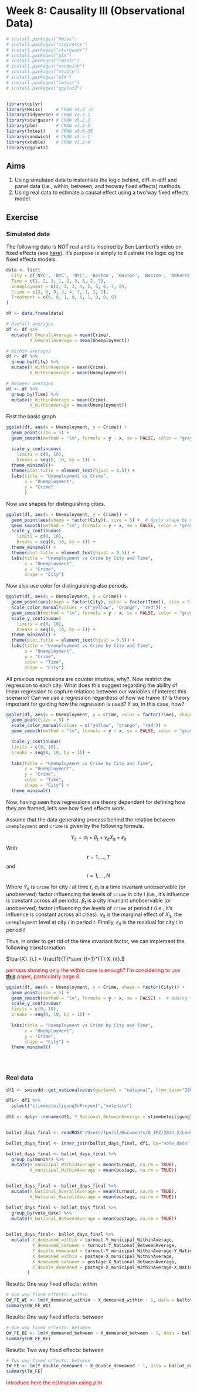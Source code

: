 # Week 8: Causality III (Observational Data)


```r
# install.packages("Hmisc")
# install.packages("tidyverse")
# install.packages("stargazer")
# install.packages("plm")
# install.packages("lmtest")
# install.packages("sandwich")
# install.packages("xtable")
# install.packages("plm")
# install.packages("lmtest")
# install.packages("ggplot2")


library(dplyr)
library(Hmisc)     # CRAN v4.4`-2
library(tidyverse) # CRAN v1.3.1
library(stargazer) # CRAN v5.2.2
library(plm)       # CRAN v2.2-3
library(lmtest)    # CRAN v0.9-38
library(sandwich)  # CRAN v2.5-1
library(xtable)    # CRAN v1.8-4
library(ggplot2)
```

## Aims
1. Using simulated data to instantiate the logic behind, diff-in-diff and panel data (i.e., within, between, and twoway fixed effects) methods.
2. Using real data to estimate a causal effect using a two'way fixed effects model.


## Exercise

### Simulated data

The following data is NOT real and is inspired by Ben Lambert's video on fixed effects (see [here](https://www.youtube.com/watch?v=1SchyQ77VFg)). It's purpose is simply to illustrate the logic og the fixed effects models.

```r
data <- list(
  City = c('NYC', 'NYC', 'NYC', 'Boston', 'Boston', 'Boston', 'Amherst', 'Amherst', 'Amherst'),
  Time = c(1, 2, 3, 1, 2, 3, 1, 2, 3),
  Unemployment = c(2, 3, 3, 4, 5, 5, 6, 7, 8),
  Crime = c(5, 6, 9, 3, 4, 7, 1, 2, 3),
  Treatment = c(0, 0, 1, 0, 0, 1, 0, 0, 0)
)

df <- data.frame(data)

# Overall averages
df <- df %>%
  mutate(Y_OverallAverage = mean(Crime),
         X_OverallAverage = mean(Unemployment))

# Within averages         
df <- df %>%
  group_by(City) %>%
  mutate(Y_WithinAverage = mean(Crime), 
         X_WithinAverage = mean(Unemployment))       

# Between averages
df <- df %>%
  group_by(Time) %>%
  mutate(Y_WithinAverage = mean(Crime), 
         X_WithinAverage = mean(Unemployment))

```

First the basic graph

```r
ggplot(df, aes(x = Unemployment, y = Crime)) +
  geom_point(size = 5) +
  geom_smooth(method = "lm", formula = y ~ x, se = FALSE, color = "gray") +  # Adding the regression line

  scale_y_continuous(
    limits = c(0, 10),
    breaks = seq(0, 10, by = 1)) +
  theme_minimal()+
  theme(plot.title = element_text(hjust = 0.5)) +
  labs(title = "Unemployment vs Crime",
       x = "Unemployment",
       y = "Crime"
       )
```

Now use shapes for distinguishing cities.
```r
ggplot(df, aes(x = Unemployment, y = Crime)) +
  geom_point(aes(shape = factor(City)), size = 5) +  # Apply shape by City only to points
  geom_smooth(method = "lm", formula = y ~ x, se = FALSE, color = "gray") +  # Regression line for all data
  scale_y_continuous(
    limits = c(0, 10),
    breaks = seq(0, 10, by = 1)) +
  theme_minimal() +
  theme(plot.title = element_text(hjust = 0.5)) +
  labs(title = "Unemployment vs Crime by City and Time",
       x = "Unemployment",
       y = "Crime",
       shape = "City")
```

Now also use color for distinguishing also periods.
```r
ggplot(df, aes(x = Unemployment, y = Crime)) +
  geom_point(aes(shape = factor(City), color = factor(Time)), size = 5) +  # Apply shape by City only to points
  scale_color_manual(values = c("yellow", "orange", "red")) +
  geom_smooth(method = "lm", formula = y ~ x, se = FALSE, color = "gray") +  # Regression line for all data
  scale_y_continuous(
    limits = c(0, 10),
    breaks = seq(0, 10, by = 1)) +
  theme_minimal() +
  theme(plot.title = element_text(hjust = 0.5)) +
  labs(title = "Unemployment vs Crime by City and Time",
       x = "Unemployment",
       y = "Crime",
       color = "Time",
       shape = "City")

```


All previous regressions are counter intuitive, why?. Now restrict the regression to each city. What does this suggest regarding the ability of linear regression to capture relations between our variables of interest this scenario? Can we use a regression regardless of how we frame it? Is theory important for guiding how the regression is used? If so, in this case, how?
```r
ggplot(df, aes(x = Unemployment, y = Crime, color = factor(Time), shape = factor(City))) +
  geom_point(size = 5) +
  scale_color_manual(values = c("yellow", "orange", "red")) +
  geom_smooth(method = "lm", formula = y ~ x, se = FALSE, color = "gray") +  # Adding the regression line

  scale_y_continuous(
  limits = c(0, 10),
  breaks = seq(0, 10, by = 1)) +
  
  labs(title = "Unemployment vs Crime by City and Time",
       x = "Unemployment",
       y = "Crime",
       color = "Time",
       shape = "City") +
  theme_minimal()

```

Now, having seen how regressions are theory dependent for defining how they are framed, let's see how fixed effects work.

Assume that the data generating process behind the relation between `unemployment` and `crime` is given by the following formula.

$$Y_{it}=\alpha_{i}+\beta_{t}+\gamma_{it}X_{it}+\epsilon_{it}$$
With $$t=1, ..., T$$
and 
$$i=1, ..., N$$

Where $Y_{it}$ is `crime` for city $i$ at time $t$, $\alpha_{i}$ is a time invariant unobservable (or unobserved) factor influencing the levels of `crime` in city $i$ (i.e., it's influence is constant across all periods). $\beta_{t}$ is a city invariant unobservable (or unobserved) factor influencing the levels of `crime` at period $t$  (i.e., it's influence is constant across all cities). $\gamma_{it}$ is the marginal effect of $X_{it}$, the `unemployment` level at city $i$ in period $t$. Finally, $\epsilon_{it}$ is the residual for city $i$ in period $t$

Thus, in order to get rid of the time invariant factor, we can implement the following transformation.

$\bar{X}_{i.} = \frac{1}{T}*sum_{t=1}^{T} X_{it}.$


<span style="color:red">perhaps showing only the within case is enough? I'm considering to use **[this](https://economics.princeton.edu/wp-content/uploads/2021/08/two_way_mundlak-Wooldridge.pdf)** paper, particularly page 8.</span>

```r
ggplot(df, aes(x = Unemployment, y = Crime, shape = factor(City))) +
  geom_point(size = 5) +
  geom_smooth(method = "lm", formula = y ~ x, se = FALSE) +  # Adding the regression line
  scale_y_continuous(
  limits = c(0, 10),
  breaks = seq(0, 10, by = 1)) +
  
  labs(title = "Unemployment vs Crime by City and Time",
       x = "Unemployment",
       y = "Crime",
       shape = "City") +
  theme_minimal()
```

```r
```

```r
```

```r
```






  
         

### Real data


```r
df1 <- swissdd::get_nationalvotes(geolevel = "national", from_date="2000-03-12", to_date = "2015-06-14")

df1<- df1 %>%
  select("stimmbeteiligungInProzent","votedate")
  
df1 <- dplyr::rename(df1, Y_National_BetweenAverage = stimmbeteiligungInProzent, vote_date = votedate)


ballot_days_final <- readRDS("/Users/fperil/Documents/0_IPZ/2023_2/Leemann-QuantMethods/QuantitativeMethods/QuantitativeMethods/Data/replication/data/ballot_days_final.rds")  

ballot_days_final <- inner_join(ballot_days_final, df1, by="vote_date")  

ballot_days_final <- ballot_days_final %>%
  group_by(muninr) %>%
  mutate(Y_municipal_WithinAverage = mean(turnout, na.rm = TRUE), 
         X_municipal_WithinAverage = mean(postage, na.rm = TRUE))


ballot_days_final <- ballot_days_final %>%
  mutate(Y_National_OverallAverage = mean(turnout, na.rm = TRUE),
         X_National_OverallAverage = mean(postage, na.rm = TRUE))

ballot_days_final <- ballot_days_final %>%
  group_by(vote_date) %>%
  mutate(X_National_BetweenAverage = mean(postage, na.rm = TRUE))
         

ballot_days_final<- ballot_days_final %>%
  mutate( Y_demeaned_within = turnout-Y_municipal_WithinAverage,
          Y_demeaned_between = turnout-Y_National_BetweenAverage,
          Y_double_demeaned = turnout-Y_municipal_WithinAverage-Y_National_BetweenAverage+Y_National_OverallAverage,
          X_demeaned_within = postage-X_municipal_WithinAverage,
          X_demeaned_between = postage-X_National_BetweenAverage,
          X_double_demeaned = postage-X_municipal_WithinAverage-X_National_BetweenAverage+X_National_OverallAverage
        )
```

Results: One way fixed effects: within

```r
# One way fixed effects: within
OW_FE_WI <- lm(Y_demeaned_within ~ X_demeaned_within - 1, data = ballot_days_final)
summary(OW_FE_WI)
```

Results: One way fixed effects: between

```r
# One way fixed effects: between
OW_FE_BE <- lm(Y_demeaned_between ~ X_demeaned_between - 1, data = ballot_days_final)
summary(OW_FE_BE)
```

Results: Two way fixed effects: between

```r
# Two way fixed effects: between
TW_FE <- lm(Y_double_demeaned ~ X_double_demeaned - 1, data = ballot_days_final)
summary(TW_FE)
```
<span style="color:red">Introduce here the estimation using _plm_ </span>


